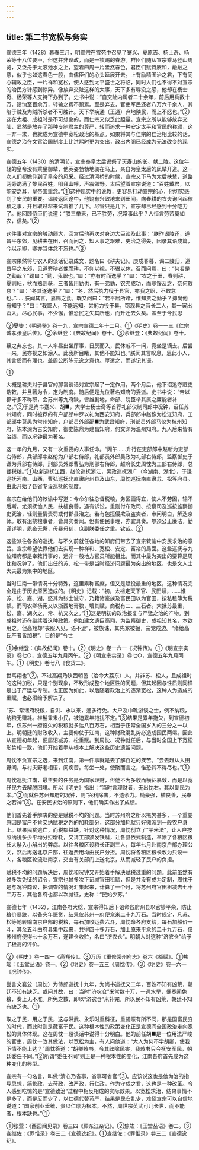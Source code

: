 ```yaml
---
---
---
```

title: 第二节宽松与务实
---



宣德三年（1428）暮春三月，明宣宗在宫苑中召见了蹇义、夏原吉、杨士奇、杨荣等十八位要臣，但这并非议政，而是一钦赐的春游。群臣们随从宣宗乘马登山周览，又泛舟于太液池水之上，望着四周一片盎然春色，君臣们赋诗赓和，融融之意，似乎也如这春色一般，由儒臣们的心头延展开去。上有励精图治之君，下有同心辅政之臣，一片祥和宽松，使人感到太平盛世之将临，同时人们也不得不对宣宗的治民方针感到惊异。像放弃交阯这样的大事，天下多有辱没之感，他却在杨士奇、杨荣等人支持下办到了。史书中说：“自交阯内属者二十余年，前后用兵数十万，馈饷至百余万，转输之费不预焉。至是弃去，官吏军民还者八万六千余人，其陷于贼及为贼所杀者不可胜计。天下举疾通（王通）弃地殃民，而上不怒也。”②这在太祖、成祖时是不可想象的，而仁宗又似乏此胆量。宣宗之所以能够放弃交阯，显然是放弃了那种专制君主的尊严，转而追求一种安定太平和官民的称颂，这一弃一求，也就成为宣德中宽松政治的基点。如果将其与仁宗的仁治相比较的话，宣德之治在文官治国制度上比洪熙时更为突出，政出内阁已经成为无法改变的现实。

宣德五年（1430）的清明节，宣宗奉皇太后谒祭了天寿山的长、献二陵。这位年轻的皇帝没有乘坐御辇，他英姿勃勃地骑在马上，亲自为皇太后的凤辇开道。这一次人们都瞻仰到了皇帝的风采。经过清河桥的时候，宣宗又下马为太后扶辇，道路两旁跪满了黎民百姓，叩拜山呼，声震郊野。太后望着宣宗说道：“百姓戴君，以能安之耳，皇帝宜重念。”①这种现实中的说教，更容易打动宣宗的心，他切实感到了安民的重要。谒陵返回途中，他饶有兴致地来到田间，向春耕的农夫询问起稼穑之事，并且取过犁来试着推了几下。尽管只是几下，宣宗却已经感到十分吃力了。他回顾侍臣们说道：“朕三举耒，已不胜劳，况常事此乎？人恒言劳苦莫如农，信矣。”②

这件事对宣宗的触动颇大，回宫后他再次对身边大臣谈及此事：“朕昨谒陵还，道昌平东郊，见耕夫在田，召而问之，知人事之艰难，吏治之得失，因录其语成篇，今以示卿，卿亦当体念不忘也。”③

宣宗果然将与农人的谈话记录成文，题名曰《耕夫记》。庚戌春暮，谒二陵归，道昌平之东郊，见道旁耕者俛而耕，不仰以视，不辍以休，召而问焉，曰：“何若是之勤哉？”跽曰：“勤，我职也。”曰：“亦有时而逸乎？”曰：“农之于田，春则耕，夏则耘，秋而熟则获，三者皆用勤也，有一弗勤，农弗成功，而寒馁及之，奈何敢怠？”曰：“冬其遂逸乎？”曰：“冬，然后执力役于县官，亦我之职，不敢怠也。”……朕闻其言，嘉赐之食。既又问曰：“若平居所睹，惟知贾之勤乎？抑尚他有知乎？”曰：“我鄙人，不能远知。尝躬力役于县，窃观县之官长二人，其一寅出酉入，尽心民事，不少懈，惟恐民之失其所也，而升迁去久矣。盖至于今民思

②夏燮：《明通鉴》卷十九，宣宗宣德二年十二月。①《明史》卷一一三《仁宗诚孝张皇后传》。②余继登：《典故纪闻》卷十。③余继登：《典故纪闻》卷十。

慕之弗忘也。其一人率昼出坐厅事，日昃而入，民休戚不一问，竟坐是谪去。后尝一来，民亦视之如涂人。此我所目睹，其他不能知也。”朕闻其言叹息，思此小人，其言质而有理也。盖周公所陈无逸之意也。厚遣之，而遂记其语。

①

大概是耕夫对于县官的那番谈话对宣宗起了一定作用，两个月后，他下诏追夺赃吏诰敕，并且著为令，定为制度。随后便是九位著名知府的委派。史书中说：“帝以郡守多不称职，会苏州等九府缺，皆雄剧地，命部、院臣举其属之廉能者补之。”②于是尚书蹇义、胡■，大学士杨士奇等首荐礼部仪制司郎中况钟，诏任苏州知府，同时被荐的有户部郎中罗以礼为西安知府，兵部郎中赵豫为松江知府，工部郎中莫愚为常州知府，户部员外郎邵■为武昌知府，刑部员外郎马仪为杭州知府，陈本深为吉安知府，御史陈鼎为建昌知府，何文渊为温州知府。九人后来皆有治绩，而以况钟最为著名。

这一年的九月，又有一次重要的人事任命。“丙午……升行在吏部郎中赵新为吏部右侍郎，兵部郎中赵伦为户部右侍郎，礼部员外郎吴政为礼部右侍郎，监察御史于谦为兵部右侍郎，刑部员外郎曹弘为刑部右侍郎，越府长史周忱为工部右侍郎，总督税粮。”①赵新巡抚江西，赵伦巡抚浙江，吴政巡抚湖广（今湖南、湖北），于谦巡抚河南、山西，曹弘巡抚北直隶府州县及山东，周忱巡抚南直隶苏、松等府县。由此开始了各省专设巡抚的制度。

宣宗在给他们的敕谕中写道：今命尔往总督税粮，务区画得宜，使人不劳困，输不后斯。尤须抚恤人民，扶植良善，遇有诉讼，重则付布政司、按察司及巡按监察御史究治，轻则量情责罚或付郡县治之。若有包揽侵欺及盗卖者，审问明白，解迭京师。敢有沮挠粮事者，皆具实奏闻。但有便民事理，亦宜具奏。尔须公正廉洁，勤谨详明，夙夜无懈，毋暴毋刻，庶副朕委任之重。钦哉。②

这些派往各省的巡抚，与不久前就任各地的知府们带去了宣宗敕谕中安民求治的意旨。宣宗希望依靠他们去实现一种祥和、宽松、安定、富裕的局面。这些巡抚与九位知府都是奉敕行事的，远非一般地方官员所能相比，而其中最为突出的要算是周忱和况钟了。他们出任的苏、松一带是当时经济问题最为突出的地区，也是文人士大夫最为集中的地区。

当时江南一带情况十分特殊，这里素称富庶，但又是赋役最重的地区，这种情况完全是由于历史原因造成的。《明史》记载：“初，太祖定天下官、民田赋，……惟苏、松、嘉、湖，怒其为张士诚守，乃籍诸豪族及富民田以为官田，按私租簿为税额。而司农卿杨宪又以浙西地膏腴，增其赋，商税有二、三石者。大抵苏最重，松、嘉、湖次之，常、杭又次之。”①这是明初的政治报复与严猛之治的产物。到成祖时还在继续着这种政策。例如建文遗臣高翔，为监察御史，成祖知其名，本欲用之。但高翔却“丧服入见，语不逊”，被族诛，其先冢被掘，亲党戍边。“诸给高氏产者皆加税”，目的是“令世

①余继登：《典故纪闻》卷十。②《明史》卷一六一《况钟传》。①《明宣宗实录》卷七○，宣德五年九月丙午。②《明宣宗实录》卷七○，宣德五年九月丙午。①《明史》卷七八《食货二》。

世骂翔也”②。不过高翔乃陕西朝邑（治今大荔东）人，并非苏、松人，且成祖时的这种加税，只是个别现象，不致形成整个地区性的问题，但其起因与性质则同样是出于严猛与专制。也正因为如此，以后随着政治上的逐渐宽松，这种人为造成的重赋，也必须给予解决了。

“苏、常诸府税粮，自洪、永以来，逋多待免。大户及巾靴游谈之士，例不纳粮，纳粮无赠耗。椎髻秉耒小民，被迫累年拖扰不定。”③结果是累年拖欠，到宣德初年，仅苏州一府拖欠的税粮就多达八百万石，相当于正常全国岁入的三分之一以上。明朝廷的财政收入，主要仰仗于江南，这种财政混乱势必造成国民两竭。因此从宣德初年起，便屡诏减苏、松重赋。到周忱、况钟就任后，与当时全国上下宽松形势相一致，他们开始着手从根本上解决这些历史遗留问题。

周忱不负宣宗之选，来到江南，第一件事就是去了解百姓的疾苦。“尝去趋从入田野间，与村夫野老相语，问疾苦。每坐一处，使聚而言之，惟恐其不得尽也。”①

周忱巡抚江南，最主要的任务是为国家理财，但他不为多收而横征暴敛，而是以宽纾民力去解脱困境。所以《明史》指出：“当时言理财者，无出忱右。其以爱民为本。”②而就任苏州知府的况钟，则“兴利除害，不遗余力。锄豪强，植良善，民奉之若神”③。在安民求治的原则下，他们确实作出了成绩。

他们首先着手解决的便是赋税不均的问题。当时苏州府之所以拖欠甚多，一个重要原因是富户不肯交纳赋税之外的加耗部分，这部分加耗就只好摊派到一般农户身上。结果民贫逃亡，而税额益缺。针对这种情况，周忱创立了“平米法”，让人户按照纳税多少平均分担增耗，又请工部颁发铁斛，让各县依式制造，革除了各粮区粮长大斛入小斛出的弊病。以往各粮区设粮长正副三人，每年七月赴南京户部办理公文，然后再送北京户部，往返费用均由民户分担。周忱将各粮区粮长改为只设一人，各粮区轮流赴南京，交由有关部门上送北京，从而减轻了民户的负担。

赋税不均的问题解决后，周忱和况钟又开始着手解决赋税过重的问题。此前虽然有过多次免征的诏令，宣宗也曾多次下诏减官田租赋，但是并没有成为定制，周忱于是与况钟商议，把调查的情况汇集起来，计算了一个月，将苏州府官田租减去七十二万石，其他各府也都以次减征，史称：“民始少苏。”

宣德七年（1432），江南各府大稔，宣宗得知后下诏命各府州县以官钞平籴，防止粮价暴跌，以备灾年赈贷，结果仅苏州一府便籴米二十九万石。当时规定，凡苏、松等地转输南京户部的税粮，每石加收运费六斗，周忱命各府支给，每石加船价一斗，其余五斗由府县集中起来，共得四十多万石，加上原来平籴的二十九万石，仅苏州府便得七十余万石，遂建仓收贮，名曰“济农仓”。明朝人对这种“济农仓”给予了极高的评价。

②《明史》卷一四一《高翔传》。③万历《重修常州府志》卷六《额赋》。①焦竑：《玉堂丛语》卷一。②《明史》卷一五三《周忱传》。③《明史》卷一六一《况钟传》。

尝言文襄公（周忱）为侍郎巡抚十九年，为尚书巡抚又二年，百姓不知有凶荒，朝廷不知有缺乏。或问其故，曰：当时“济农仓”米常数十万，一遇水旱，便奏闻免粮，奏上无不准。所免之数，即以“济农仓”米补完，所以民不知有凶荒，朝廷不知有缺乏也。①

取之于民，用之于民，这与洪武、永乐时重科征，重蠲赈有所不同，那是国富民穷的时代，而此时则是藏富于民。这种根本性的政策变化正是宣德间全国政治走向宽松的具体体现。这在周忱一段谈话中说得十分明白。他的前任胡■是一位用法严峻的官吏，周忱一改其做法，以宽松为主，有人问他道：“大人为何不学胡卿，使我下情不能上达？”周忱答道：“胡卿敕书，令其祛除民害，我敕书只今抚安军民，朝廷委任不同。”②所谓“委任不同”则正是一种根本性的变化，江南各府首先成为这种变化的典型。

宣宗有一句名言，叫做“清心乃省事，省事可省官”③。应该说这也是他为治的指导思想，简繁政，去苛政，改严政，行仁政，作为守成之君，这也是一种改革。令人感到吃惊的是“宣德致治”过程中相反相成的实际效果。以宽松求治，结果事情不是多了，而是反而少了，以仁德代替苛严，结果是民安乱少，难怪宣宗可以自信地说道：“国家创业垂统，贵以仁厚为根本。不然，周世宗英武可几长世，而不能者，根本缺也。”①

①张萱：《西园闻见录》卷三四《顾东江杂记》。②焦竑：《玉堂丛语》卷二。③查继佐：《罪惟录》卷三二《宣德逸纪》。①查继佐：《罪惟录》卷三二《宣德逸纪》。